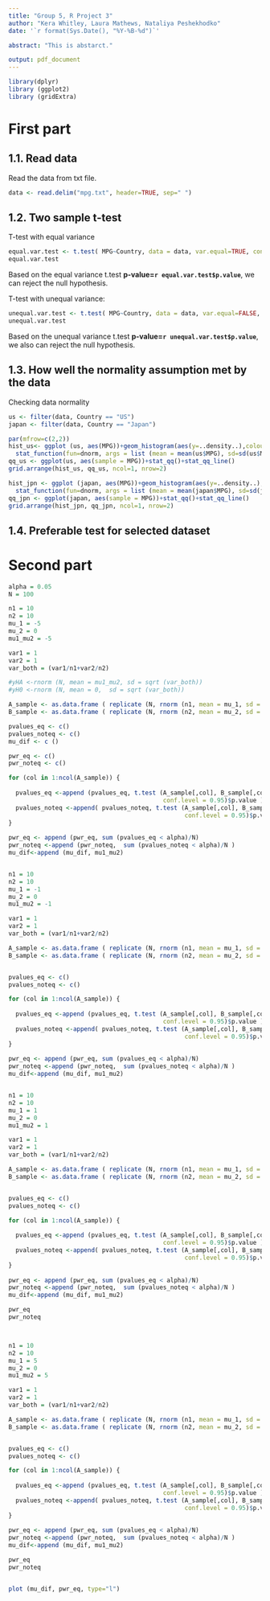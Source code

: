 ```yaml
---
title: "Group 5, R Project 3"
author: "Kera Whitley, Laura Mathews, Nataliya Peshekhodko"
date: '`r format(Sys.Date(), "%Y-%B-%d")`'

abstract: "This is abstarct."

output: pdf_document
---
```

```r
library(dplyr)
library (ggplot2)
library (gridExtra)
```

# First part


## 1.1. Read data
Read the data from txt file.

```r
data <- read.delim("mpg.txt", header=TRUE, sep=" ")
```


## 1.2. Two sample t-test

T-test with equal variance 

```r
equal.var.test <- t.test( MPG~Country, data = data, var.equal=TRUE, conf.level=0.95)
equal.var.test
```

Based on the equal variance t.test **p-value=`r equal.var.test$p.value`**, we can reject the null hypothesis. 

T-test with unequal variance: 

```r
unequal.var.test <- t.test( MPG~Country, data = data, var.equal=FALSE, conf.level = 0.95)
unequal.var.test
```

Based on the unequal variance t.test **p-value=`r unequal.var.test$p.value`**, we also can reject the null hypothesis. 

## 1.3. How well the normality assumption met by the data

Checking data normality

```r
us <- filter(data, Country == "US")
japan <- filter(data, Country == "Japan")

par(mfrow=c(2,2))
hist_us<- ggplot (us, aes(MPG))+geom_histogram(aes(y=..density..),colour="black", fill = "white") + 
  stat_function(fun=dnorm, args = list (mean = mean(us$MPG), sd=sd(us$MPG)), colour = "red")
qq_us <- ggplot(us, aes(sample = MPG))+stat_qq()+stat_qq_line()
grid.arrange(hist_us, qq_us, ncol=1, nrow=2)

hist_jpn <- ggplot (japan, aes(MPG))+geom_histogram(aes(y=..density..),colour="black", fill = "white") + 
  stat_function(fun=dnorm, args = list (mean = mean(japan$MPG), sd=sd(japan$MPG)), colour = "red")
qq_jpn <- ggplot(japan, aes(sample = MPG))+stat_qq()+stat_qq_line()
grid.arrange(hist_jpn, qq_jpn, ncol=1, nrow=2)
```


## 1.4. Preferable test for selected dataset



# Second part


```r
alpha = 0.05
N = 100

n1 = 10
n2 = 10
mu_1 = -5
mu_2 = 0
mu1_mu2 = -5

var1 = 1
var2 = 1
var_both = (var1/n1+var2/n2)

#yHA <-rnorm (N, mean = mu1_mu2, sd = sqrt (var_both))
#yH0 <-rnorm (N, mean = 0,  sd = sqrt (var_both))

A_sample <- as.data.frame ( replicate (N, rnorm (n1, mean = mu_1, sd = sqrt (var1))) )
B_sample <- as.data.frame ( replicate (N, rnorm (n2, mean = mu_2, sd = sqrt (var2))) )

pvalues_eq <- c()
pvalues_noteq <- c()
mu_dif <- c ()

pwr_eq <- c()
pwr_noteq <- c()

for (col in 1:ncol(A_sample)) {
  
  pvalues_eq <-append (pvalues_eq, t.test (A_sample[,col], B_sample[,col], var.equal=TRUE, 
                                           conf.level = 0.95)$p.value )
  pvalues_noteq <-append( pvalues_noteq, t.test (A_sample[,col], B_sample[,col], var.equal=FALSE, 
                                                 conf.level = 0.95)$p.value )
}
 
pwr_eq <- append (pwr_eq, sum (pvalues_eq < alpha)/N)
pwr_noteq <-append (pwr_noteq,  sum (pvalues_noteq < alpha)/N )
mu_dif<-append (mu_dif, mu1_mu2)


n1 = 10
n2 = 10
mu_1 = -1
mu_2 = 0
mu1_mu2 = -1

var1 = 1
var2 = 1
var_both = (var1/n1+var2/n2)

A_sample <- as.data.frame ( replicate (N, rnorm (n1, mean = mu_1, sd = sqrt (var1))) )
B_sample <- as.data.frame ( replicate (N, rnorm (n2, mean = mu_2, sd = sqrt (var2))) )


pvalues_eq <- c()
pvalues_noteq <- c()

for (col in 1:ncol(A_sample)) {
  
  pvalues_eq <-append (pvalues_eq, t.test (A_sample[,col], B_sample[,col], var.equal=TRUE, 
                                           conf.level = 0.95)$p.value )
  pvalues_noteq <-append( pvalues_noteq, t.test (A_sample[,col], B_sample[,col], var.equal=FALSE, 
                                                 conf.level = 0.95)$p.value )
}
 
pwr_eq <- append (pwr_eq, sum (pvalues_eq < alpha)/N)
pwr_noteq <-append (pwr_noteq,  sum (pvalues_noteq < alpha)/N )
mu_dif<-append (mu_dif, mu1_mu2)


n1 = 10
n2 = 10
mu_1 = 1
mu_2 = 0
mu1_mu2 = 1

var1 = 1
var2 = 1
var_both = (var1/n1+var2/n2)

A_sample <- as.data.frame ( replicate (N, rnorm (n1, mean = mu_1, sd = sqrt (var1))) )
B_sample <- as.data.frame ( replicate (N, rnorm (n2, mean = mu_2, sd = sqrt (var2))) )


pvalues_eq <- c()
pvalues_noteq <- c()

for (col in 1:ncol(A_sample)) {
  
  pvalues_eq <-append (pvalues_eq, t.test (A_sample[,col], B_sample[,col], var.equal=TRUE, 
                                           conf.level = 0.95)$p.value )
  pvalues_noteq <-append( pvalues_noteq, t.test (A_sample[,col], B_sample[,col], var.equal=FALSE, 
                                                 conf.level = 0.95)$p.value )
}
 
pwr_eq <- append (pwr_eq, sum (pvalues_eq < alpha)/N)
pwr_noteq <-append (pwr_noteq,  sum (pvalues_noteq < alpha)/N )
mu_dif<-append (mu_dif, mu1_mu2)

pwr_eq
pwr_noteq



n1 = 10
n2 = 10
mu_1 = 5
mu_2 = 0
mu1_mu2 = 5

var1 = 1
var2 = 1
var_both = (var1/n1+var2/n2)

A_sample <- as.data.frame ( replicate (N, rnorm (n1, mean = mu_1, sd = sqrt (var1))) )
B_sample <- as.data.frame ( replicate (N, rnorm (n2, mean = mu_2, sd = sqrt (var2))) )


pvalues_eq <- c()
pvalues_noteq <- c()

for (col in 1:ncol(A_sample)) {
  
  pvalues_eq <-append (pvalues_eq, t.test (A_sample[,col], B_sample[,col], var.equal=TRUE, 
                                           conf.level = 0.95)$p.value )
  pvalues_noteq <-append( pvalues_noteq, t.test (A_sample[,col], B_sample[,col], var.equal=FALSE, 
                                                 conf.level = 0.95)$p.value )
}
 
pwr_eq <- append (pwr_eq, sum (pvalues_eq < alpha)/N)
pwr_noteq <-append (pwr_noteq,  sum (pvalues_noteq < alpha)/N )
mu_dif<-append (mu_dif, mu1_mu2)

pwr_eq
pwr_noteq


plot (mu_dif, pwr_eq, type="l")
```